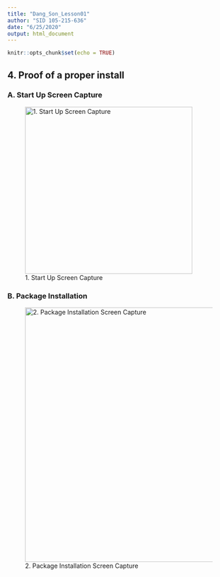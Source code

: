```yaml
---
title: "Dang_Son_Lesson01"
author: "SID 105-215-636"
date: "6/25/2020"
output: html_document
---
```


```r
knitr::opts_chunk$set(echo = TRUE)
```

## 4. Proof of a proper install

### A. Start Up Screen Capture

![1. Start Up Screen Capture](startup.png){width=10cm}

### B. Package Installation

![2. Package Installation Screen Capture](package-install.png){width=6in}